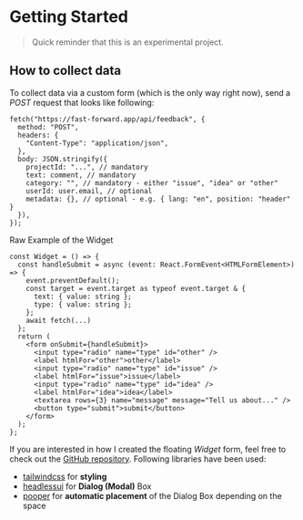 

# Getting Started

> Quick reminder that this is an experimental project.

## How to collect data

To collect data via a custom form (which is the only way right now), send a _POST_ request that looks like following:

```tsx
fetch("https://fast-forward.app/api/feedback", {
  method: "POST",
  headers: {
    "Content-Type": "application/json",
  },
  body: JSON.stringify({
    projectId: "...", // mandatory
    text: comment, // mandatory
    category: "", // mandatory - either "issue", "idea" or "other"
    userId: user.email, // optional
    metadata: {}, // optional - e.g. { lang: "en", position: "header" }
  }),
});
```

Raw Example of the Widget

```tsx
const Widget = () => {
  const handleSubmit = async (event: React.FormEvent<HTMLFormElement>) => {
    event.preventDefault();
    const target = event.target as typeof event.target & {
      text: { value: string };
      type: { value: string };
    };
    await fetch(...)
  };
  return (
    <form onSubmit={handleSubmit}>
      <input type="radio" name="type" id="other" />
      <label htmlFor="other">other</label>
      <input type="radio" name="type" id="issue" />
      <label htmlFor="issue">issue</label>
      <input type="radio" name="type" id="idea" />
      <label htmlFor="idea">idea</label>
      <textarea rows={3} name="message" message="Tell us about..." />
      <button type="submit">submit</button>
    </form>
  );
};
```

If you are interested in how I created the floating _Widget_ form, feel free to check out the [GitHub repository](https://github.com/mxkaske/fast-forward/blob/main/components/feedback/Widget.tsx). Following libraries have been used:

- [tailwindcss](https://tailwindcss.com/) for **styling**
- [headlessui](https://headlessui.dev/) for **Dialog (Modal)** Box
- [pooper](https://popper.js.org/) for **automatic placement** of the Dialog Box depending on the space
